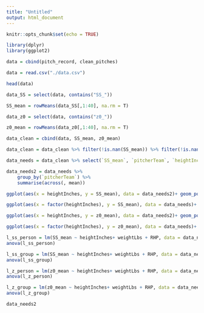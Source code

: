 ```yaml
---
title: "Untitled"
output: html_document
---
```


```r
knitr::opts_chunk$set(echo = TRUE)
```

```r
library(dplyr)
library(ggplot2)
```

```r
data = cbind(pitch_record, clean_pitches)
```

```r
data = read.csv("./data.csv")
```

```r
head(data)
```

```r
data_SS = select(data, contains("SS_"))
```

```r
SS_mean = rowMeans(data_SS[,1:40], na.rm = T)
```

```r
data_z0 = select(data, contains("z0_"))
```

```r
z0_mean = rowMeans(data_z0[,1:40], na.rm = T)
```


```r
data_clean = cbind(data, SS_mean, z0_mean)
```

```r
data_clean = data_clean %>% filter(!is.nan(SS_mean)) %>% filter(!is.nan(z0_mean)) 
```


```r
data_needs = data_clean %>% select(`SS_mean`, `pitcherTeam`, `heightInches`, `weightLbs`, `RHP`, `z0_mean`)
```


```r
data_needs2 = data_needs %>%
    group_by(`pitcherTeam`) %>% 
    summarise(across(, mean))
```

```r
ggplot(aes(x = heightInches, y = SS_mean), data = data_needs2)+ geom_point() + xlab("Average Height Per Team") + ylab("Average Pitch Start Speed Per Team")
```
```r
ggplot(aes(x = factor(heightInches), y = SS_mean), data = data_needs)+ geom_boxplot() + xlab("Height of Player") + ylab("Average Pitch Start Speed")
```
```r
ggplot(aes(x = heightInches, y = z0_mean), data = data_needs2)+ geom_point() + xlab("Average Height Per Team") + ylab("Average Pitch Start Height Per Team")
```

```r
ggplot(aes(x = factor(heightInches), y = z0_mean), data = data_needs)+ geom_boxplot() + xlab("Height of Player") + ylab("Average Pitch Start Height")
```



```r
l_ss_person = lm(SS_mean ~ heightInches+ weightLbs + RHP, data = data_needs)
anova(l_ss_person)
```
```r
l_ss_group = lm(SS_mean ~ heightInches+ weightLbs + RHP, data = data_needs2)
anova(l_ss_group)
```


```r
l_z_person = lm(z0_mean ~ heightInches+ weightLbs + RHP, data = data_needs)
anova(l_z_person)
```

```r
l_z_group = lm(z0_mean ~ heightInches+ weightLbs + RHP, data = data_needs2)
anova(l_z_group)
```
```r
data_needs2
```



